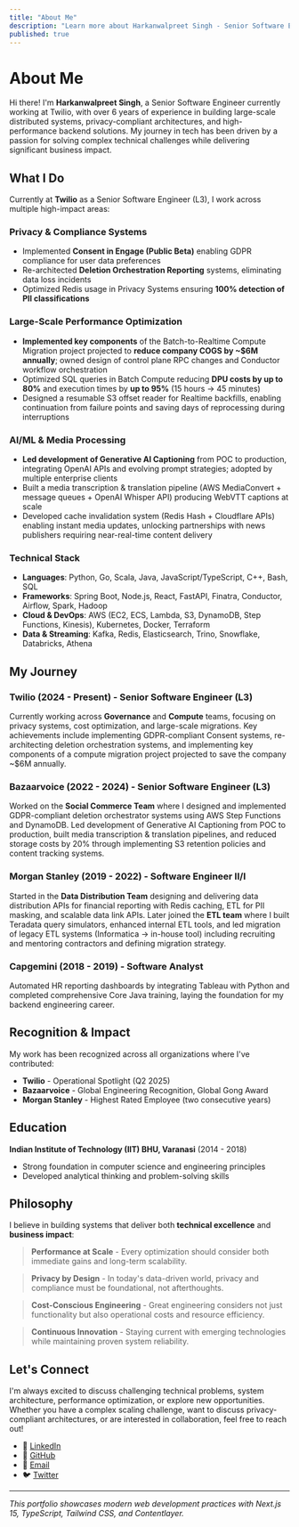 ```yaml
---
title: "About Me"
description: "Learn more about Harkanwalpreet Singh - Senior Software Engineer at Twilio with 6+ years of experience in backend development and distributed systems."
published: true
---
```


# About Me

Hi there! I'm **Harkanwalpreet Singh**, a Senior Software Engineer currently working at Twilio, with over 6 years of experience in building large-scale distributed systems, privacy-compliant architectures, and high-performance backend solutions. My journey in tech has been driven by a passion for solving complex technical challenges while delivering significant business impact.

## What I Do

Currently at **Twilio** as a Senior Software Engineer (L3), I work across multiple high-impact areas:

### Privacy & Compliance Systems
- Implemented **Consent in Engage (Public Beta)** enabling GDPR compliance for user data preferences
- Re-architected **Deletion Orchestration Reporting** systems, eliminating data loss incidents
- Optimized Redis usage in Privacy Systems ensuring **100% detection of PII classifications**

### Large-Scale Performance Optimization
- **Implemented key components** of the Batch-to-Realtime Compute Migration project projected to **reduce company COGS by ~$6M annually**; owned design of control plane RPC changes and Conductor workflow orchestration
- Optimized SQL queries in Batch Compute reducing **DPU costs by up to 80%** and execution times by **up to 95%** (15 hours → 45 minutes)
- Designed a resumable S3 offset reader for Realtime backfills, enabling continuation from failure points and saving days of reprocessing during interruptions

### AI/ML & Media Processing
- **Led development of Generative AI Captioning** from POC to production, integrating OpenAI APIs and evolving prompt strategies; adopted by multiple enterprise clients
- Built a media transcription & translation pipeline (AWS MediaConvert + message queues + OpenAI Whisper API) producing WebVTT captions at scale
- Developed cache invalidation system (Redis Hash + Cloudflare APIs) enabling instant media updates, unlocking partnerships with news publishers requiring near-real-time content delivery

### Technical Stack
- **Languages**: Python, Go, Scala, Java, JavaScript/TypeScript, C++, Bash, SQL
- **Frameworks**: Spring Boot, Node.js, React, FastAPI, Finatra, Conductor, Airflow, Spark, Hadoop
- **Cloud & DevOps**: AWS (EC2, ECS, Lambda, S3, DynamoDB, Step Functions, Kinesis), Kubernetes, Docker, Terraform
- **Data & Streaming**: Kafka, Redis, Elasticsearch, Trino, Snowflake, Databricks, Athena

## My Journey

### Twilio (2024 - Present) - Senior Software Engineer (L3)
Currently working across **Governance** and **Compute** teams, focusing on privacy systems, cost optimization, and large-scale migrations. Key achievements include implementing GDPR-compliant Consent systems, re-architecting deletion orchestration systems, and implementing key components of a compute migration project projected to save the company ~$6M annually.

### Bazaarvoice (2022 - 2024) - Senior Software Engineer (L3)
Worked on the **Social Commerce Team** where I designed and implemented GDPR-compliant deletion orchestrator systems using AWS Step Functions and DynamoDB. Led development of Generative AI Captioning from POC to production, built media transcription & translation pipelines, and reduced storage costs by 20% through implementing S3 retention policies and content tracking systems.

### Morgan Stanley (2019 - 2022) - Software Engineer II/I
Started in the **Data Distribution Team** designing and delivering data distribution APIs for financial reporting with Redis caching, ETL for PII masking, and scalable data link APIs. Later joined the **ETL team** where I built Teradata query simulators, enhanced internal ETL tools, and led migration of legacy ETL systems (Informatica → in-house tool) including recruiting and mentoring contractors and defining migration strategy.

### Capgemini (2018 - 2019) - Software Analyst
Automated HR reporting dashboards by integrating Tableau with Python and completed comprehensive Core Java training, laying the foundation for my backend engineering career.

## Recognition & Impact

My work has been recognized across all organizations where I've contributed:

- **Twilio** - Operational Spotlight (Q2 2025)
- **Bazaarvoice** - Global Engineering Recognition, Global Gong Award  
- **Morgan Stanley** - Highest Rated Employee (two consecutive years)

## Education

**Indian Institute of Technology (IIT) BHU, Varanasi** (2014 - 2018)
- Strong foundation in computer science and engineering principles
- Developed analytical thinking and problem-solving skills

## Philosophy

I believe in building systems that deliver both **technical excellence** and **business impact**:

> **Performance at Scale** - Every optimization should consider both immediate gains and long-term scalability.

> **Privacy by Design** - In today's data-driven world, privacy and compliance must be foundational, not afterthoughts.

> **Cost-Conscious Engineering** - Great engineering considers not just functionality but also operational costs and resource efficiency.

> **Continuous Innovation** - Staying current with emerging technologies while maintaining proven system reliability.

## Let's Connect

I'm always excited to discuss challenging technical problems, system architecture, performance optimization, or explore new opportunities. Whether you have a complex scaling challenge, want to discuss privacy-compliant architectures, or are interested in collaboration, feel free to reach out!

- 💼 [LinkedIn](https://www.linkedin.com/in/harkanwalpsingh/)
- 🐙 [GitHub](https://github.com/HarkanwalPSingh) 
- 📧 [Email](mailto:harkanwal.p.singh@gmail.com)
- 🐦 [Twitter](https://twitter.com/factbot_cereal)

---

*This portfolio showcases modern web development practices with Next.js 15, TypeScript, Tailwind CSS, and Contentlayer.*